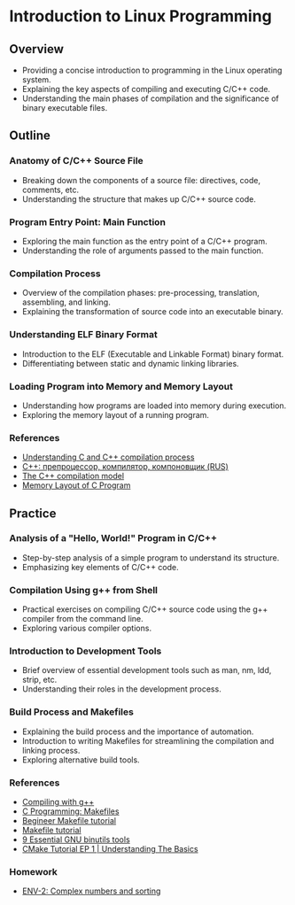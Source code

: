 # Introduction to Linux Programming

## Overview
- Providing a concise introduction to programming in the Linux operating system.
- Explaining the key aspects of compiling and executing C/C++ code.
- Understanding the main phases of compilation and the significance of binary executable files.

## Outline
### Anatomy of C/C++ Source File
   - Breaking down the components of a source file: directives, code, comments, etc.
   - Understanding the structure that makes up C/C++ source code.

### Program Entry Point: Main Function
   - Exploring the main function as the entry point of a C/C++ program.
   - Understanding the role of arguments passed to the main function.

### Compilation Process
   - Overview of the compilation phases: pre-processing, translation, assembling, and linking.
   - Explaining the transformation of source code into an executable binary.

### Understanding ELF Binary Format
   - Introduction to the ELF (Executable and Linkable Format) binary format.
   - Differentiating between static and dynamic linking libraries.

### Loading Program into Memory and Memory Layout
   - Understanding how programs are loaded into memory during execution.
   - Exploring the memory layout of a running program.

### References
   - [Understanding C and C++ compilation process](https://www.youtube.com/watch?v=ksJ9bdSX5Yo)
   - [C++: препроцессор, компилятор, компоновщик (RUS)](https://www.youtube.com/watch?v=Y6U9662gaa8)
   - [The C++ compilation model](https://subscription.packtpub.com/book/programming/9781789801491/1/ch01lvl1sec03/the-c-compilation-model)
   - [Memory Layout of C Program](https://www.hackerearth.com/practice/notes/memory-layout-of-c-program/)

## Practice
### Analysis of a "Hello, World!" Program in C/C++
   - Step-by-step analysis of a simple program to understand its structure.
   - Emphasizing key elements of C/C++ code.

### Compilation Using g++ from Shell
   - Practical exercises on compiling C/C++ source code using the g++ compiler from the command line.
   - Exploring various compiler options.

### Introduction to Development Tools
   - Brief overview of essential development tools such as man, nm, ldd, strip, etc.
   - Understanding their roles in the development process.

### Build Process and Makefiles
   - Explaining the build process and the importance of automation.
   - Introduction to writing Makefiles for streamlining the compilation and linking process.
   - Exploring alternative build tools.

### References
   - [Compiling with g++](https://www.geeksforgeeks.org/compiling-with-g-plus-plus/)
   - [C Programming: Makefiles](https://www.youtube.com/watch?v=GExnnTaBELk)
   - [Begineer Makefile tutorial](https://www.youtube.com/watch?v=zeEMISsjO38)
   - [Makefile tutorial](https://makefiletutorial.com/)
   - [9 Essential GNU binutils tools](https://opensource.com/article/19/10/gnu-binutils)
   - [CMake Tutorial EP 1 | Understanding The Basics](https://www.youtube.com/watch?v=nlKcXPUJGwA)


### Homework
   - [ENV-2: Complex numbers and sorting](/linux-programming/tasks/environment/complex-number/)